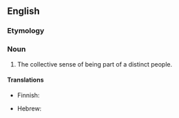 ==English==

===Etymology===
{{suffix|people|hood|lang=en}}

===Noun===
{{en-noun|-|s}}

# The collective sense of being part of a distinct people.

====Translations====
{{trans-top|collective sense of being part of a distinct people}}
* Finnish: {{t|fi|kansallistunto}}
{{trans-mid}}
* Hebrew: {{t|he|עמיות|f|tr=amiut|sc=Hebr}}
{{trans-bottom}}